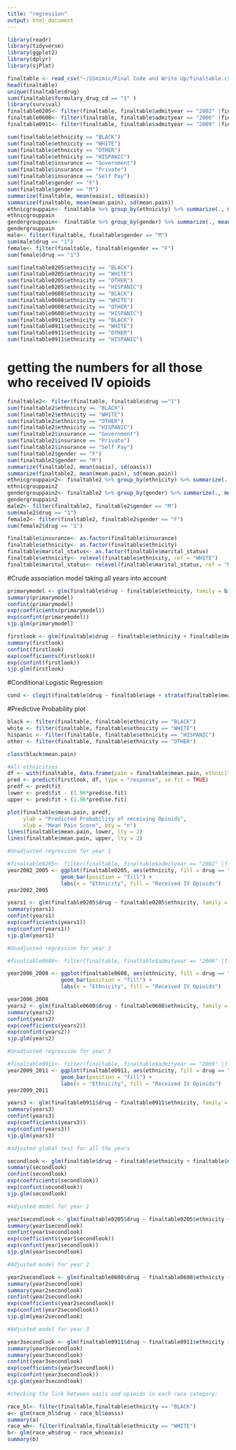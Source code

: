 ```yaml
---
title: "regression"
output: html_document
---
```


```r
library(readr)
library(tidyverse)
library(ggplot2)
library(dplyr)
library(sjPlot)
```

```r
finaltable <- read_csv("~/SSmimic/Final Code and Write Up/finaltable.csv")
head(finaltable)
unique(finaltable$drug)
sum(finaltable$formulary_drug_cd == "1" )
library(survival)
finaltable0205<- filter(finaltable, finaltable$admityear == "2002" |finaltable$admityear == "2003" |finaltable$admityear == "2004" |finaltable$admityear == "2005" )
finaltable0608<- filter(finaltable, finaltable$admityear == "2006" |finaltable$admityear == "2007" |finaltable$admityear == "2008")
finaltable0911<- filter(finaltable, finaltable$admityear == "2009" |finaltable$admityear == "2010" |finaltable$admityear == "2011")
```

```r
sum(finaltable$ethnicity == "BLACK")
sum(finaltable$ethnicity == "WHITE")
sum(finaltable$ethnicity == "OTHER")
sum(finaltable$ethnicity == "HISPANIC")
sum(finaltable$insurance == "Government")
sum(finaltable$insurance == "Private")
sum(finaltable$insurance == "Self Pay")
sum(finaltable$gender == "F")
sum(finaltable$gender == "M")
summarize(finaltable, mean(oasis), sd(oasis))
summarize(finaltable, mean(mean.pain), sd(mean.pain))
ethnicgrouppain<- finaltable %>% group_by(ethnicity) %>% summarize(., mean(mean.pain), sd(mean.pain))
ethnicgrouppain
gendergrouppain<- finaltable %>% group_by(gender) %>% summarize(., mean(mean.pain), sd(mean.pain))
gendergrouppain
male<- filter(finaltable, finaltable$gender == "M")
sum(male$drug == "1")
female<- filter(finaltable, finaltable$gender == "F")
sum(female$drug == "1")
```

```r
sum(finaltable0205$ethnicity == "BLACK")
sum(finaltable0205$ethnicity == "WHITE")
sum(finaltable0205$ethnicity == "OTHER")
sum(finaltable0205$ethnicity == "HISPANIC")
sum(finaltable0608$ethnicity == "BLACK")
sum(finaltable0608$ethnicity == "WHITE")
sum(finaltable0608$ethnicity == "OTHER")
sum(finaltable0608$ethnicity == "HISPANIC")
sum(finaltable0911$ethnicity == "BLACK")
sum(finaltable0911$ethnicity == "WHITE")
sum(finaltable0911$ethnicity == "OTHER")
sum(finaltable0911$ethnicity == "HISPANIC")

```
# getting the numbers for all those who received IV opioids
```r
finaltable2<- filter(finaltable, finaltable$drug =="1")
sum(finaltable2$ethnicity == "BLACK")
sum(finaltable2$ethnicity == "WHITE")
sum(finaltable2$ethnicity == "OTHER")
sum(finaltable2$ethnicity == "HISPANIC")
sum(finaltable2$insurance == "Government")
sum(finaltable2$insurance == "Private")
sum(finaltable2$insurance == "Self Pay")
sum(finaltable2$gender == "F")
sum(finaltable2$gender == "M")
summarize(finaltable2, mean(oasis), sd(oasis))
summarize(finaltable2, mean(mean.pain), sd(mean.pain))
ethnicgrouppain2<- finaltable2 %>% group_by(ethnicity) %>% summarize(., mean(mean.pain), sd(mean.pain))
ethnicgrouppain2
gendergrouppain2<- finaltable2 %>% group_by(gender) %>% summarize(., mean(mean.pain), sd(mean.pain))
gendergrouppain2
male2<- filter(finaltable2, finaltable2$gender == "M")
sum(male2$drug == "1")
female2<- filter(finaltable2, finaltable2$gender == "F")
sum(female2$drug == "1")
```


```r
finaltable$insurance<- as.factor(finaltable$insurance)
finaltable$ethnicity<- as.factor(finaltable$ethnicity)
finaltable$marital_status<- as.factor(finaltable$marital_status)
finaltable$ethnicity<- relevel(finaltable$ethnicity, ref = "WHITE")
finaltable$marital_status<- relevel(finaltable$marital_status, ref = "MARRIED")
```


#Crude association model taking all years into account
```r
primarymodel <- glm(finaltable$drug ~ finaltable$ethnicity, family = binomial(link = "logit"))
summary(primarymodel)
confint(primarymodel)
exp(coefficients(primarymodel))
exp(confint(primarymodel))
sjp.glm(primarymodel)
```

```r
firstlook <- glm(finaltable$drug ~ finaltable$ethnicity + finaltable$mean.pain, family = binomial(link = "logit"))
summary(firstlook)
confint(firstlook)
exp(coefficients(firstlook))
exp(confint(firstlook))
sjp.glm(firstlook)

```

#Conditional Logistic Regression 
```r
cond <- clogit(finaltable$drug ~ finaltable$age + strata(finaltable$mean.pain), method = "exact")
```

#Predictive Probability plot 
```r
black <- filter(finaltable, finaltable$ethnicity == "BLACK")
white <- filter(finaltable, finaltable$ethnicity == "WHITE")
hispanic <- filter(finaltable, finaltable$ethnicity == "HISPANIC")
other <- filter(finaltable, finaltable$ethnicity == "OTHER")

class(black$mean.pain)

#All ethnicities 
df <- with(finaltable, data.frame(pain = finaltable$mean.pain, ethnicity = finaltable$ethnicity))
pred <- predict(firstlook, df, type = "response", se.fit = TRUE)
predf <- pred$fit
lower <- pred$fit - (1.96*pred$se.fit)
upper <- pred$fit + (1.96*pred$se.fit)

plot(finaltable$mean.pain, predf,
     ylab = "Predicted Probability of receiving Opioids",
     xlab = "Mean Pain Score", bty = "n")
lines(finaltable$mean.pain, lower, lty = 2)
lines(finaltable$mean.pain, upper, lty = 2)


```

```r
#Unadjusted regression for year 1

#finaltable0205<- filter(finaltable, finaltable$admityear == "2002" |finaltable$admityear == "2003" |finaltable$admityear == "2004" |finaltable$admityear == "2005" )
year2002_2005 <- ggplot(finaltable0205, aes(ethnicity, fill = drug == "1")) + 
                 geom_bar(position = "fill") + 
                 labs(x = "Ethnicity", fill = "Received IV Opioids")
year2002_2005

years1 <- glm(finaltable0205$drug ~ finaltable0205$ethnicity, family = binomial(link = "logit"))
summary(years1)
confint(years1)
exp(coefficients(years1))
exp(confint(years1))
sjp.glm(years1)
```

```r
#Unadjusted regression for year 2

#finaltable0608<- filter(finaltable, finaltable$admityear == "2006" |finaltable$admityear == "2007" |finaltable$admityear == "2008")

year2006_2008 <- ggplot(finaltable0608, aes(ethnicity, fill = drug == "1")) + 
                 geom_bar(position = "fill") + 
                 labs(x = "Ethnicity", fill = "Received IV Opioids") 

year2006_2008
years2 <- glm(finaltable0608$drug ~ finaltable0608$ethnicity, family = binomial(link = "logit"))
summary(years2)
confint(years2)
exp(coefficients(years2))
exp(confint(years2))
sjp.glm(years2)
```

```r
#Unadjusted regression for year 3

#finaltable0911<- filter(finaltable, finaltable$admityear == "2009" |finaltable$admityear == "2010" |finaltable$admityear == "2011")
year2009_2011 <- ggplot(finaltable0911, aes(ethnicity, fill = drug == "1")) + 
                 geom_bar(position = "fill") + 
                 labs(x = "Ethnicity", fill = "Received IV Opioids") 
year2009_2011

years3 <- glm(finaltable0911$drug ~ finaltable0911$ethnicity, family = binomial(link = "logit"))
summary(years3)
confint(years3)
exp(coefficients(years3))
exp(confint(years3))
sjp.glm(years3)
```

```r
#adjusted global test for all the years

secondlook <- glm(finaltable$drug ~ finaltable$ethnicity + finaltable$mean.pain + finaltable$gender + finaltable$age + finaltable$insurance + finaltable$oasis, family = binomial(link = "logit"))
summary(secondlook)
confint(secondlook)
exp(coefficients(secondlook))
exp(confint(secondlook))
sjp.glm(secondlook)
```

```r
#Adjusted model for year 1

year1secondlook <- glm(finaltable0205$drug ~ finaltable0205$ethnicity + finaltable0205$mean.pain + finaltable0205$gender + finaltable0205$age + finaltable0205$insurance + finaltable0205$oasis, family = binomial(link = "logit"))
summary(year1secondlook)
confint(year1secondlook)
exp(coefficients(year1secondlook))
exp(confint(year1secondlook))
sjp.glm(year1secondlook)
```

```r
#Adjusted model for year 2

year2secondlook <- glm(finaltable0608$drug ~ finaltable0608$ethnicity + finaltable0608$mean.pain + finaltable0608$gender + finaltable0608$age + finaltable0608$insurance + finaltable0608$oasis, family = binomial(link = "logit"))
summary(year2secondlook)
summary(year2secondlook)
confint(year2secondlook)
exp(coefficients(year2secondlook))
exp(confint(year2secondlook))
sjp.glm(year2secondlook)
```

```r
#Adjusted model for year 3

year3secondlook <- glm(finaltable0911$drug ~ finaltable0911$ethnicity + finaltable0911$mean.pain + finaltable0911$gender + finaltable0911$age + finaltable0911$insurance  + finaltable0911$oasis, family = binomial(link = "logit"))
summary(year3secondlook)
summary(year3secondlook)
confint(year3secondlook)
exp(coefficients(year3secondlook))
exp(confint(year3secondlook))
sjp.glm(year3secondlook)
```

```r
#checking the link between oasis and opioids in each race category:

race_bl<- filter(finaltable,finaltable$ethnicity == "BLACK")
a<- glm(race_bl$drug ~ race_bl$oasis)
summary(a)
race_wh<- filter(finaltable,finaltable$ethnicity == "WHITE")
b<- glm(race_wh$drug ~ race_wh$oasis)
summary(b)
```
